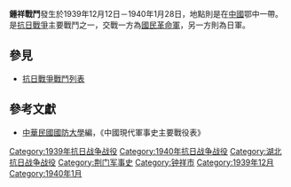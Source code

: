 {{Infobox Military Conflict|
campaign=|
image=|
caption=|
conflict=鍾祥戰鬥|
date=1939年12月12日－1940年1月28日|
place=[[中國|中國]]鄂中|
result=國民革命軍由北向南攻擊日軍，與日軍激戰於長壽店，馮家坡等地。1月28日國民革命軍撤退。|
combatant1=中華民國國民革命軍右集團、29集團軍、44軍|
combatant2=日軍之中國派遣軍13師團103旅、104聯隊| 
commander1=[[張自忠|張自忠]]、[[王缵绪|王缵绪]]|
commander2=13師團103旅、104聯隊|
strength1=|
strength2=|
casualties1=傷亡1522|
casualties2=|
}}
'''鍾祥戰鬥'''發生於1939年12月12日－1940年1月28日，地點則是在[[中國|中國]]鄂中一帶。是[[抗日戰爭|抗日戰爭]]主要戰鬥之一，交戰一方為[[國民革命軍|國民革命軍]]，另一方則為日軍。
==參見==
*[[抗日戰爭戰鬥列表|抗日戰爭戰鬥列表]]
==參考文獻==
*[[中華民國|中華民國]][[國防大學_(臺灣)|國防大學]]編，《中國現代軍事史主要戰役表》

[[Category:1939年抗日战争战役|Category:1939年抗日战争战役]]
[[Category:1940年抗日战争战役|Category:1940年抗日战争战役]]
[[Category:湖北抗日战争战役|Category:湖北抗日战争战役]]
[[Category:荆门军事史|Category:荆门军事史]]
[[Category:钟祥市|Category:钟祥市]]
[[Category:1939年12月|Category:1939年12月]]
[[Category:1940年1月|Category:1940年1月]]